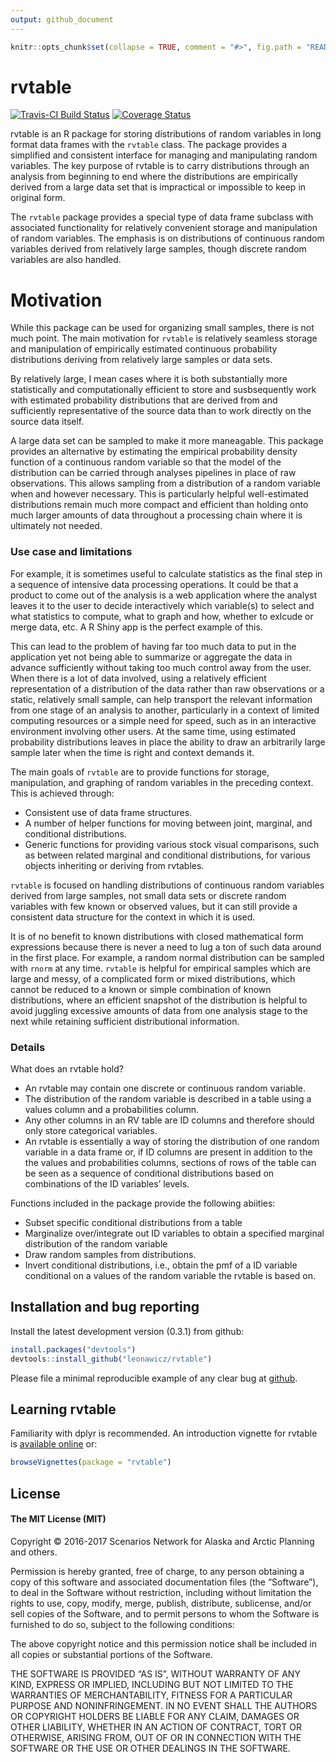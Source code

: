 ```yaml
---
output: github_document
---
```


<!-- README.md is generated from README.Rmd. Please edit that file -->

```r
knitr::opts_chunk$set(collapse = TRUE, comment = "#>", fig.path = "README-")
```

# rvtable

[![Travis-CI Build Status](https://travis-ci.org/leonawicz/rvtable.svg?branch=master)](https://travis-ci.org/leonawicz/rvtable)
[![Coverage Status](https://img.shields.io/codecov/c/github/leonawicz/rvtable/master.svg)](https://codecov.io/github/leonawicz/rvtable?branch=master)

rvtable is an R package for storing distributions of random variables in long format data frames with the `rvtable` class.
The package provides a simplified and consistent interface for managing and manipulating random variables.
The key purpose of rvtable is to carry distributions through an analysis from beginning to end where the distributions are
empirically derived from a large data set that is impractical or impossible to keep in original form.

The `rvtable` package provides a special type of data frame subclass with associated functionality for relatively convenient
storage and manipulation of random variables. The emphasis is on distributions of continuous random variables derived from 
relatively large samples, though discrete random variables are also handled.

# Motivation

While this package can be used for organizing small samples, there is not much point.
The main motivation for `rvtable` is relatively seamless storage and manipulation of empirically estimated
continuous probability distributions deriving from relatively large samples or data sets.

By relatively large, I mean cases where it is both substantially more statistically and computationally efficient
to store and susbsequently work with estimated probability distributions that are derived from and 
sufficiently representative of the source data than to work directly on the source data itself.

A large data set can be sampled to make it more maneagable.
This package provides an alternative by estimating the empirical probability density function of a continuous random variable 
so that the model of the distribution can be carried through analyses pipelines in place of raw observations.
This allows sampling from a distribution of a random variable when and however necessary.
This is particularly helpful well-estimated distributions remain much more compact and efficient than holding onto
much larger amounts of data throughout a processing chain where it is ultimately not needed.

### Use case and limitations

For example, it is sometimes useful to calculate statistics as the final step in a sequence of intensive data processing operations.
It could be that a product to come out of the analysis is a web application where the analyst leaves it to the user to decide interactively which variable(s) to select and what statistics to compute, what to graph and how,
whether to exlcude or merge data, etc. A R Shiny app is the perfect example of this.

This can lead to the problem of having far too much data to put in the application yet not being able to summarize or aggregate the data in advance sufficiently without taking too much control away from the user.
When there is a lot of data involved, using a relatively efficient representation of a distribution of the data rather than raw observations 
or a static, relatively small sample, can help transport the relevant information from one stage of an analysis to another,
particularly in a context of limited computing resources or a simple need for speed, such as in an interactive environment involving other users.
At the same time, using estimated probability distributions leaves in place the ability to draw an arbitrarily large sample
later when the time is right and context demands it.

The main goals of `rvtable` are to provide functions for storage, manipulation, and graphing of random variables in the preceding context.
This is achieved through:

*   Consistent use of data frame structures.
*   A number of helper functions for moving between joint, marginal, and conditional distributions.
*   Generic functions for providing various stock visual comparisons, such as between related marginal and conditional distributions, 
for various objects inheriting or deriving from rvtables.

`rvtable` is focused on handling distributions of continuous random variables derived from large samples,
not small data sets or discrete random variables with few known or observed values, but it can still provide a consistent data structure
for the context in which it is used.

It is of no benefit to known distributions with closed mathematical form expressions 
because there is never a need to lug a ton of such data around in the first place.
For example, a random normal distribution can be sampled with `rnorm` at any time.
`rvtable` is helpful for empirical samples which are large and messy, of a complicated form or mixed distributions, 
which cannot be reduced to a known or simple combination of known distributions,
where an efficient snapshot of the distribution is helpful to avoid juggling excessive amounts of data from one analysis stage 
to the next while retaining sufficient distributional information.

### Details

What does an rvtable hold?

*    An rvtable may contain one discrete or continuous random variable.
*    The distribution of the random variable is described in a table using a values column and a probabilities column.
*    Any other columns in an RV table are ID columns and therefore should only store categorical variables.
*    An rvtable is essentially a way of storing the distribution of one random variable in a data frame or,
if ID columns are present in addition to the the values and probabilities columns,
sections of rows of the table can be seen as a sequence of conditional distributions based on combinations of the ID variables' levels.

Functions included in the package provide the following abiities:

*    Subset specific conditional distributions from a table
*    Marginalize over/integrate out ID variables to obtain a specified marginal distribution of the random variable
*    Draw random samples from distributions.
*    Invert conditional distributions, i.e., obtain the pmf of a ID variable conditional on a values of the random variable the rvtable is based on.


## Installation and bug reporting

Install the latest development version (0.3.1) from github:

```r
install.packages("devtools")
devtools::install_github("leonawicz/rvtable")
```

Please file a minimal reproducible example of any clear bug at [github](https://github.com/leonawicz/rvtable/issues).

## Learning rvtable

Familiarity with dplyr is recommended. 
An introduction vignette for rvtable is [available online](http://leonawicz.github.io/rvtable/articles/rvtable.html) or:

``` r
browseVignettes(package = "rvtable")
```

## License

#### The MIT License (MIT)

Copyright © 2016-2017 Scenarios Network for Alaska and Arctic Planning and others.

Permission is hereby granted, free of charge, to any person
obtaining a copy of this software and associated documentation
files (the "Software"), to deal in the Software without
restriction, including without limitation the rights to use,
copy, modify, merge, publish, distribute, sublicense, and/or sell
copies of the Software, and to permit persons to whom the
Software is furnished to do so, subject to the following
conditions:

The above copyright notice and this permission notice shall be
included in all copies or substantial portions of the Software.

THE SOFTWARE IS PROVIDED "AS IS", WITHOUT WARRANTY OF ANY KIND,
EXPRESS OR IMPLIED, INCLUDING BUT NOT LIMITED TO THE WARRANTIES
OF MERCHANTABILITY, FITNESS FOR A PARTICULAR PURPOSE AND
NONINFRINGEMENT. IN NO EVENT SHALL THE AUTHORS OR COPYRIGHT
HOLDERS BE LIABLE FOR ANY CLAIM, DAMAGES OR OTHER LIABILITY,
WHETHER IN AN ACTION OF CONTRACT, TORT OR OTHERWISE, ARISING
FROM, OUT OF OR IN CONNECTION WITH THE SOFTWARE OR THE USE OR
OTHER DEALINGS IN THE SOFTWARE.

